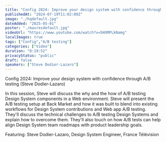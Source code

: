 ```yaml
---
title: "Config 2024: Improve your design system with confidence through A/B testing (Steve Dodier-Lazaro)"
publishedAt: "2024-07-19T11:02:09Z"
image: "./hqdefault.jpg"
dateAdded: "2025-05-01"
poster: "./maxresdefault.jpg"
videoUrl: "https://www.youtube.com/watch?v=5HXMPLkNamg"
localImages: true
tags: ["Config","A/B testing"]
categories: ["Video"]
duration: "0:19:52"
privacyStatus: "public"
draft: false
speakers: ["Steve Dodier-Lazaro"]
---
```

Config 2024: Improve your design system with confidence through A/B testing (Steve Dodier-Lazaro)

In this session, Steve will discuss the why and the how of A/B testing Design System components in a Web environment. Steve will present the A/B testing setup at Back Market and how it was built to blend into existing workflows for Design System contributions and Web app A/B testing. They'll discuss the technical challenges to A/B testing Design Systems and explain how to overcome them. They'll also touch on how A/B tests can help align Design System team roadmaps with product leadership goals.

Featuring: Steve Dodier-Lazaro, Design System Engineer, France Télévision
